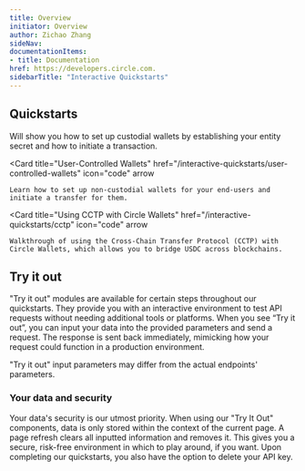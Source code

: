 ```yaml
---
title: Overview
initiator: Overview
author: Zichao Zhang
sideNav: 
documentationItems: 
- title: Documentation
href: https://developers.circle.com.
sidebarTitle: "Interactive Quickstarts"
---
```


## Quickstarts

<Columns cols={3}>
  <Card
    title="Developer-Controlled Wallets"
    href="/interactive-quickstarts/dev-controlled-wallets"
    icon="code"
    arrow
  >
    Will show you how to set up custodial wallets by establishing your entity secret and how to initiate a transaction.
  </Card>

  <Card
    title="User-Controlled Wallets"
    href="/interactive-quickstarts/user-controlled-wallets"
    icon="code"
    arrow
  >
    Learn how to set up non-custodial wallets for your end-users and initiate a transfer for them.
  </Card>

  <Card
    title="Using CCTP with Circle Wallets"
    href="/interactive-quickstarts/cctp"
    icon="code"
    arrow
  >
    Walkthrough of using the Cross-Chain Transfer Protocol (CCTP) with Circle Wallets, which allows you to bridge USDC across blockchains.
  </Card>
</Columns>

## Try it out

"Try it out" modules are available for certain steps throughout our quickstarts. They provide you with an interactive environment to test API requests without needing additional tools or platforms. When you see “Try it out”, you can input your data into the provided parameters and send a request. The response is sent back immediately, mimicking how your request could function in a production environment.

<Note>
"Try it out" input parameters may differ from the actual endpoints' parameters.
</Note>

### Your data and security

Your data's security is our utmost priority. When using our "Try It Out" components, data is only stored within the context of the current page. A page refresh clears all inputted information and removes it. This gives you a secure, risk-free environment in which to play around, if you want. Upon completing our quickstarts, you also have the option to delete your API key.